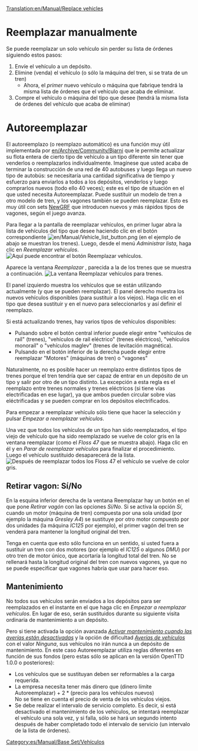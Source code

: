 [[Translation:en/Manual/Replace vehicles]]
{{es/Manual/Tutorial}}
= Reemplazar manualmente =
Se puede reemplazar un solo vehículo sin perder su lista de órdenes siguiendo estos pasos:
#Envíe el vehículo a un depósito.
#Elimine (venda) el vehículo (o sólo la máquina del tren, si se trata de un tren)
#*Ahora, el ''primer'' nuevo vehículo o máquina que fabrique tendrá la misma lista de órdenes que el vehículo que acaba de eliminar.
#Compre el vehículo o máquina del tipo que desee (tendrá la misma lista de órdenes del vehículo que acaba de eliminar)

= Autoreemplazar =
El autoreemplazo (o reemplazo automático) es una función muy útil implementada por [[en/Archive/Community/Bjarni]] que le permite actualizar su flota entera de cierto tipo de vehículo a un tipo diferente sin tener que venderlos o reemplazarlos individualmente. Imagínese que usted acaba de terminar la construcción de una red de 40 autobuses y luego llega un nuevo tipo de autobús: se necesitaría una cantidad significativa de tiempo y esfuerzo para enviarlos a todos a los depósitos, venderlos y luego comprarlos nuevos (todo ello 40 veces); este es el tipo de situación en el que usted necesita Autoreemplazar. Puede sustituir un modelo de tren a otro modelo de tren, y los vagones también se pueden reemplazar. Esto es muy útil con sets [[es/Manual/NewGRF|NewGRF]] que introducen nuevos y más rápidos tipos de vagones, según el juego avanza.


Para llegar a la pantalla de reemplazar vehículos, en primer lugar abra la lista de vehículos del tipo que desee haciendo clic en el botón correspondiente [[File:en/Manual/Vehicle list button.png]] (en el ejemplo de abajo se muestran los trenes). Luego, desde el menú ''Administrar lista'', haga clic en ''Reemplazar vehículos''.
[[File:es/Manual/ManageList.png|frame|none|Aquí puede encontrar el botón ''Reemplazar vehículos''.]]

Aparece la ventana ''Reemplazar <tipo de vehículo>'', parecida a la de los trenes que se muestra a continuación.
[[File:es/Manual/ReplaceTrain.png|frame|none|La ventana ''Reemplazar vehículos'' para trenes.]]

El panel izquierdo muestra los vehículos que se están utilizando actualmente (y que se pueden reemplazar). El panel derecho muestra los nuevos vehículos disponibles (para sustituir a los viejos). Haga clic en el tipo que desea sustituir y en el nuevo para seleccionarlos y así definir el reemplazo.

Si está actualizando trenes, hay varios tipos de vehículos disponibles:
*Pulsando sobre el botón central inferior puede elegir entre "vehículos de raíl" (trenes), "vehículos de raíl eléctrico" (trenes eléctricos), "vehículos monoraíl" o "vehículos maglev" (trenes de levitación magnética).
*Pulsando en el botón inferior de la derecha puede elegir entre reemplazar "Motores" (máquinas de tren) o "vagones"

Naturalmente, no es posible hacer un reemplazo entre distintos tipos de trenes porque el tren tendría que ser capaz de entrar en un depósito de un tipo y salir por otro de un tipo distinto. La excepción a esta regla es el reemplazo entre trenes normales y trenes eléctricos (si tiene vías electrificadas en ese lugar), ya que ambos pueden circular sobre vías eléctrificadas y se pueden comprar en los depósitos electrificados.

Para empezar a reemplazar vehículo sólo tiene que hacer la selección y pulsar ''Empezar a reemplazar vehículos''.

Una vez que todos los vehículos de un tipo han sido reemplazados, el tipo viejo de vehículo que ha sido reemplazado se vuelve de color gris en la ventana reemplazar (como el ''Floss 47'' que se muestra abajo). Haga clic en él y en ''Parar de reemplazar vehículos'' para finalizar el procedimiento. Luego el vehículo sustituido desaparecerá de la lista.
[[File:es/Manual/ReplaceTrain2.png|frame|none|Después de reemplazar todos los ''Floss 47'' el vehículo se vuelve de color gris.]]

==Retirar vagon: Sí/No==
En la esquina inferior derecha de la ventana Reemplazar hay un botón en el que pone ''Retirar vagón'' con las opciones ''Sí/No''. Si se activa la opción ''Sí'', cuando un motor (máquina de tren) compuesta por una sola unidad (por ejemplo la máquina ''Gresley A4'') se sustituye por otro motor compuesto por dos unidades (la máquina ''IC125'' por ejemplo), el primer vagón del tren se venderá para mantener la longitud original del tren.

Tenga en cuenta que esto sólo funciona en un sentido, si usted fuera a sustituir un tren con dos motores (por ejemplo el ''IC125'' o algunos ''DMU'') por otro tren de motor único, que acortaría la longitud total del tren. No se rellenará hasta la longitud original del tren con nuevos vagones, ya que no se puede especificar que vagones habría que usar para hacer eso.

==Mantenimiento==
No todos sus vehículos serán enviados a los depósitos para ser reemplazados en el instante en el que haga clic en ''Empezar a reemplazar vehículos''. En lugar de eso, serán sustituidos durante su siguiente visita ordinaria de mantenimiento a un depósito.

Pero si tiene activada la opción avanzada ''[[es/Archive/Manual/Settings/Opciones avanzadas/Vehículos#activar-mantenimiento-cuando-las-averias-estan-desactivadas|Activar mantenimiento cuando las averías están desactivadas]]'' y la opción de dificultad ''[[es/Ventana Nivel de dificultad#averias-de-vehiculos|Averías de vehículos]]'' con el valor ''Ninguna'', sus vehículos no irán nunca a un depósito de mantenimiento. En este caso Autoreemplazar utiliza reglas diferentes en función de sus fondos (pero estas sólo se aplican en la versión OpenTTD 1.0.0 o posteriores):
* Los vehículos que se sustituyan deben ser reformables a la carga requerida.
* La empresa necesita tener más dinero que (dinero límite Autoreemplazar) + 2 * (precio para los vehículos nuevos)<br/> No se tiene en cuenta el precio de venta de los vehículos viejos.
* Se debe realizar el intervalo de servicio completo. Es decir, si está desactivado el mantenimiento de los vehículos, se intentará reemplazar el vehículo una sola vez, y si falla, sólo se hará un segundo intento después de haber completado todo el intervalo de servicio (un intervalo de la lista de órdenes).

[[Category:es/Manual/Base Set/Vehículos]]